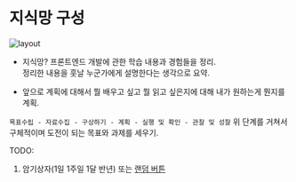 # 지식망 구성

![layout](../../public/img/layout/layout.png)

- 지식망? 
프론트엔드 개발에 관한 학습 내용과 경험들을 정리.  
정리한 내용을 훗날 누군가에게 설명한다는 생각으로 요약.

- 앞으로 계획에 대해서
뭘 배우고 싶고 뭘 읽고 싶은지에 대해 내가 원하는게 뭔지를 계획.

`목표수립 - 자료수집 - 구상하기 - 계획 - 실행 및 확인 - 관찰 및 성찰`
위 단계를 거쳐서 구체적이며 도전이 되는 목표와 과제를 세우기.


TODO:
1. 암기상자(1일 1주일 1달 반년) 또는 [랜덤 버튼](https://github.com/johngrib/johngrib.github.io/blob/e7fc6d3b3fe63aa5c0599910d36305d8069717da/_wiki/blog/this/random-link.md)
